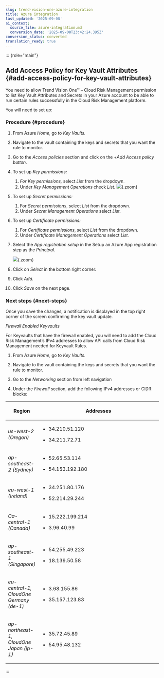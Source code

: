 ```yaml
---
slug: trend-vision-one-azure-integration
title: Azure integration
last_updated: '2025-09-08'
ai_context:
  source_file: azure-integration.md
  conversion_date: '2025-09-08T23:42:24.395Z'
conversion_status: converted
translation_ready: true
---
```


::: {role="main"}
## Add Access Policy for Key Vault Attributes {#add-access-policy-for-key-vault-attributes}

You need to allow Trend Vision One™ – Cloud Risk Management permission to list Key Vault Attributes and Secrets in your Azure account to be able to run certain rules successfully in the Cloud Risk Management platform.

You will need to set up:

### Procedure {#procedure}

1.  From Azure *Home*, go to *Key Vaults.*

2.  Navigate to the vault containing the keys and secrets that you want the rule to monitor.

3.  Go to the *Access policies* section and click on the +*Add Access policy button.*

4.  To set up *Key permissions:*

    1.  *For Key permissions,* select *List* from the dropdown.
    2.  Under *Key Management Operations* check *List.* ![](/images/step-4=ad7fb167-b2ed-47c8-9509-894c40ccfdc0.webp){.zoom}

5.  To set up *Secret permissions:*

    1.  For *Secret permissions*, select *List* from the dropdown.
    2.  Under *Secret Management Operations* select *List.*

6.  To set up *Certificate permissions:*

    1.  For *Certificate permissions*, select *List* from the dropdown.
    2.  Under *Certificate Management Operations* select *List.*

7.  Select the *App registration setup* in the Setup an Azure App registration step as the *Principal.*

    ![](/images/step-6=87c34a14-a7e5-4296-ad87-26048ceb2c61.webp){.zoom}

8.  Click on *Select* in the bottom right corner.

9.  Click *Add.*

10. Click *Save* on the next page.

### Next steps {#next-steps}

Once you save the changes, a notification is displayed in the top right corner of the screen confirming the key vault update.

*Firewall Enabled Keyvaults*

For Keyvaults that have the firewall enabled, you will need to add the Cloud Risk Management’s IPv4 addresses to allow API calls from Cloud Risk Management needed for Keyvault Rules.

1.  From Azure *Home*, go to *Key Vaults.*

2.  Navigate to the vault containing the keys and secrets that you want the rule to monitor.

3.  Go to the *Networking* section from left navigation

4.  Under the *Firewall* section, add the following IPv4 addresses or CIDR blocks:

<table>
<colgroup>
<col style="width: 17%" />
<col style="width: 83%" />
</colgroup>
<thead>
<tr>
<th><p>Region</p></th>
<th><p>Addresses</p></th>
</tr>
</thead>
<tbody>
<tr>
<td><p><em>us-west-2 (Oregon)</em></p></td>
<td><ul>
<li><p>34.210.51.120</p></li>
<li><p>34.211.72.71</p></li>
</ul></td>
</tr>
<tr>
<td><p><em>ap-southeast-2 (Sydney)</em></p></td>
<td><ul>
<li><p>52.65.53.114</p></li>
<li><p>54.153.192.180</p></li>
</ul></td>
</tr>
<tr>
<td><p><em>eu-west-1 (Ireland)</em></p></td>
<td><ul>
<li><p>34.251.80.176</p></li>
<li><p>52.214.29.244</p></li>
</ul></td>
</tr>
<tr>
<td><p><em>Ca-central-1 (Canada)</em></p></td>
<td><ul>
<li><p>15.222.199.214</p></li>
<li><p>3.96.40.99</p></li>
</ul></td>
</tr>
<tr>
<td><p><em>ap-southeast-1 (Singapore)</em></p></td>
<td><ul>
<li><p>54.255.49.223</p></li>
<li><p>18.139.50.58</p></li>
</ul></td>
</tr>
<tr>
<td><p><em>eu-central-1, CloudOne Germany (de-1)</em></p></td>
<td><ul>
<li><p>3.68.155.86</p></li>
<li><p>35.157.123.83</p></li>
</ul></td>
</tr>
<tr>
<td><p><em>ap-northeast-1, CloudOne Japan (jp-1)</em></p></td>
<td><ul>
<li><p>35.72.45.89</p></li>
<li><p>54.95.48.132</p></li>
</ul></td>
</tr>
</tbody>
</table>
:::
